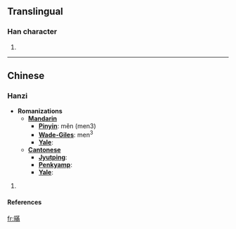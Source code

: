==Translingual==

===Han character===
{{Han char|rn=72|rad=日|as=11|sn=15|four=6402<sub>7</sub>|canj=日廿中月 (ATLB)}}

# {{rfc-cjkv}}

----

==Chinese==

===Hanzi===
* '''Romanizations'''
** '''[[Mandarin]]'''
*** '''[[Pinyin]]''': měn (men3)
*** '''[[Wade-Giles]]''': men<sup>3</sup>
*** '''[[Yale]]''': 
** '''[[Cantonese]]'''
*** '''[[Jyutping]]''':
*** '''[[Penkyamp]]''': 
*** '''[[Yale]]''': 

# {{rfc-cjkv}}

====References====
{{Han ref|kx=0499.140|dkj=14119|dj=0868.190|hdz=21532.140|uh=66AA|ud=26282|bh=E5C8|bd=58824}}

[[fr:暪]]